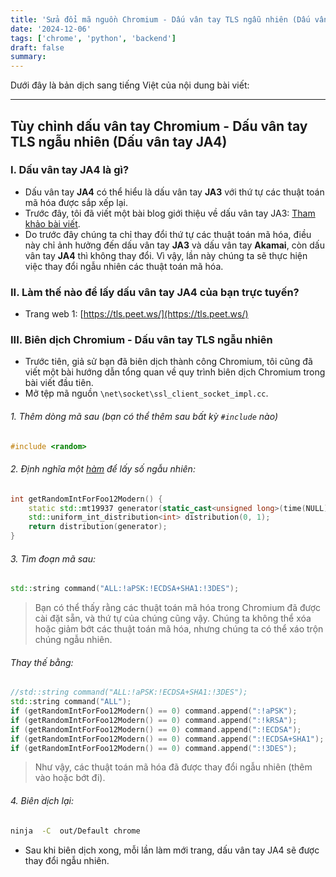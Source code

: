 ```yaml
---
title: 'Sửa đổi mã nguồn Chromium - Dấu vân tay TLS ngẫu nhiên (Dấu vân tay JA4)'
date: '2024-12-06'
tags: ['chrome', 'python', 'backend']
draft: false
summary: 
---
```

Dưới đây là bản dịch sang tiếng Việt của nội dung bài viết:

---

**Tùy chỉnh dấu vân tay Chromium - Dấu vân tay TLS ngẫu nhiên (Dấu vân tay JA4)**  
----------------------------

### I. Dấu vân tay JA4 là gì?

* Dấu vân tay **JA4** có thể hiểu là dấu vân tay **JA3** với thứ tự các thuật toán mã hóa được sắp xếp lại.
* Trước đây, tôi đã viết một bài blog giới thiệu về dấu vân tay JA3: [Tham khảo bài viết](https://blog.csdn.net/w1101662433/article/details/138301698).
* Do trước đây chúng ta chỉ thay đổi thứ tự các thuật toán mã hóa, điều này chỉ ảnh hưởng đến dấu vân tay **JA3** và dấu vân tay **Akamai**, còn dấu vân tay **JA4** thì không thay đổi. Vì vậy, lần này chúng ta sẽ thực hiện việc thay đổi ngẫu nhiên các thuật toán mã hóa.

### II. Làm thế nào để lấy dấu vân tay JA4 của bạn trực tuyến?

* Trang web 1: [https://tls.peet.ws/](https://tls.peet.ws/)

### III. Biên dịch Chromium - Dấu vân tay TLS ngẫu nhiên

* Trước tiên, giả sử bạn đã biên dịch thành công Chromium, tôi cũng đã viết một bài hướng dẫn tổng quan về quy trình biên dịch Chromium trong bài viết đầu tiên.
* Mở tệp mã nguồn `\net\socket\ssl_client_socket_impl.cc`.

###### 1. Thêm dòng mã sau (bạn có thể thêm sau bất kỳ `#include` nào)

```cpp
#include <random>
```

###### 2. Định nghĩa một [hàm](https://marketing.csdn.net/p/3127db09a98e0723b83b2914d9256174?pId=2782&utm_source=glcblog&spm=1001.2101.3001.7020) để lấy số ngẫu nhiên:

```cpp
int getRandomIntForFoo12Modern() {
    static std::mt19937 generator(static_cast<unsigned long>(time(NULL))); 
    std::uniform_int_distribution<int> distribution(0, 1);
    return distribution(generator);
}
```

###### 3. Tìm đoạn mã sau:

```cpp
std::string command("ALL:!aPSK:!ECDSA+SHA1:!3DES");
```

> Bạn có thể thấy rằng các thuật toán mã hóa trong Chromium đã được cài đặt sẵn, và thứ tự của chúng cũng vậy. Chúng ta không thể xóa hoặc giảm bớt các thuật toán mã hóa, nhưng chúng ta có thể xáo trộn chúng ngẫu nhiên.

###### Thay thế bằng:

```cpp
//std::string command("ALL:!aPSK:!ECDSA+SHA1:!3DES");
std::string command("ALL");
if (getRandomIntForFoo12Modern() == 0) command.append(":!aPSK");
if (getRandomIntForFoo12Modern() == 0) command.append(":!kRSA");
if (getRandomIntForFoo12Modern() == 0) command.append(":!ECDSA");
if (getRandomIntForFoo12Modern() == 0) command.append(":!ECDSA+SHA1");
if (getRandomIntForFoo12Modern() == 0) command.append(":!3DES");
```

> Như vậy, các thuật toán mã hóa đã được thay đổi ngẫu nhiên (thêm vào hoặc bớt đi).

###### 4. Biên dịch lại:

```bash
ninja  -C  out/Default chrome
```

* Sau khi biên dịch xong, mỗi lần làm mới trang, dấu vân tay JA4 sẽ được thay đổi ngẫu nhiên.
